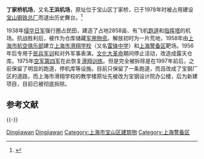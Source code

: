 {{Infobox Airport |
 airport_name =上海丁家桥机场<br />Shanghai Dingjiawan Airfield|
 photo = <!-- 檔案不存在 Shanghai Dingjiawan Airfield.jpg --> |
 type = 已废弃 |
 run by = 已废弃 |
 opened = - |
 city = [[中国|中国]][[上海|上海]] |
 distance_to_city = |
 elevation = |
 IATA = |
 ICAO = |
 latitude = |
 longitude = |
 runway1_heading =|
 runway1_feet = |
 runway1_meter = |
 runway1_surface = |
}}
'''丁家桥机场'''，又名'''王浜机场'''，原址位于宝山区丁家桥，已于1978年时被占用建设[[宝山钢铁总厂|宝山钢铁总厂]]而退出历史舞台。<ref>{{Cite web |url=http://cppcc.people.com.cn/GB/71578/9160336.html |title=建设上海宝山钢铁总厂背后的故事 |access-date=2012-12-29 |archive-date=2016-03-04 |archive-url=https://web.archive.org/web/20160304075114/http://cppcc.people.com.cn/GB/71578/9160336.html }}</ref>

1938年[[侵华日军|侵华日军]]强行圈占民田，建造了占地2858亩、有飞机[[跑道|跑道]]和[[塔台|指挥塔]]的机场。抗战胜利后，被作为仓库储藏[[军用物资|军用物资]]。解放初时为一片荒地，1958年由[[上海市航空俱乐部|上海市航空俱乐部]]建立[[上海市滑翔学校|上海市滑翔学校]]（又名[[雷锋中学|雷锋中学]]）和[[上海警备区|上海警备区]]靶场。1956年后专用于[[民兵军训|民兵军训]]和对外军事表演。[[文化大革命|文化大革命]]期间停止活动，改造成露天仓库。1975年[[空军第四军|空军第四军]]在此恢复[[滑翔训练|滑翔训练]]。但是完全被拆除是在1997年前后，之前保留了明显的跑道，停机库等设施。目前只保留了一条跑道，而且改成了宝钢厂区的道路，而上海市滑翔学校的教学楼原址先被改为宝钢设计院办公楼，后为新建项目，目前已被彻底拆除。

== 参考文献 ==
{{Reflist}}

{{-}}
{{上海机场}}
{{中国人民解放军机场|东}}

[[Category:上海市已停用的机场|Dingjiawan]]
[[Category:上海市前军用机场|Dingjiawan]]
[[Category:上海市宝山区建筑物|Category:上海市宝山区建筑物]]
[[Category:上海警备区|Category:上海警备区]]